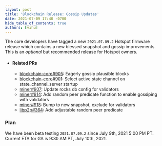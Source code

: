```yaml
---
layout: post
title: 'Blockchain Release: Gossip Updates'
date: 2021-07-09 17:40 -0700
hide_table_of_contents: true
authors: [vihu]
---
```


The core developers have tagged a new `2021.07.09.2` Hotspot firmware release which contains a new
blessed snapshot and gossip improvements. This is an _optional_ but recommended release for Hotspot
owners.

<!--truncate-->

- #### Related PRs

  - [blockchain-core#905](https://github.com/helium/blockchain-core/pull/905): Eagerly gossip
    plausible blocks
  - [blockchain-core#901](https://github.com/helium/blockchain-core/pull/901): Select active state
    channel on state_channel_server startup
  - [miner#907](https://github.com/helium/miner/pull/907): Update rocks db config for validators
  - [miner#914](https://github.com/helium/miner/pull/914): Add random peer predicate function to
    enable gossiping with validators
  - [miner#918](https://github.com/helium/miner/pull/918): Bump to new snapshot, exclude for
    validators
  - [libp2p#364](https://github.com/helium/erlang-libp2p/pull/364): Add adjustable random peer
    predicate

### Plan

We have been beta testing `2021.07.09.2` since July 9th, 2021 5:00 PM PT. Current ETA for GA is 9:30
AM PT, July 10th, 2021.
